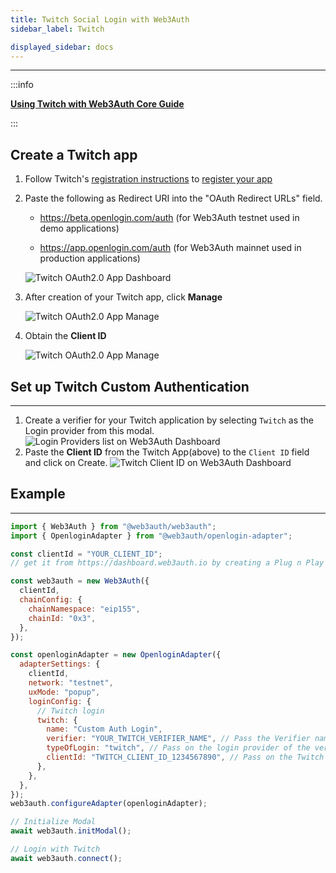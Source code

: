 ```yaml
---
title: Twitch Social Login with Web3Auth
sidebar_label: Twitch

displayed_sidebar: docs
---
```


---

:::info

**[Using Twitch with Web3Auth Core Guide](/docs/guides/twitch)**

:::

## Create a Twitch app

1. Follow Twitch's [registration instructions](https://dev.twitch.tv/docs/authentication/#registration) to
   [register your app](https://dev.twitch.tv/console/apps/create)

2. Paste the following as Redirect URI into the "OAuth Redirect URLs" field.

   - https://beta.openlogin.com/auth (for Web3Auth testnet used in demo applications)

   - https://app.openlogin.com/auth (for Web3Auth mainnet used in production applications)

   ![Twitch OAuth2.0 App Dashboard](/contents/social-providers/twitch/twitch-app.png)

3. After creation of your Twitch app, click **Manage**

   ![Twitch OAuth2.0 App Manage](/contents/social-providers/twitch/twitch-manage.png)

4. Obtain the **Client ID**

   ![Twitch OAuth2.0 App Manage](/contents/social-providers/twitch/twitch-client-id.png)

## Set up Twitch Custom Authentication

---

1. Create a verifier for your Twitch application by selecting `Twitch` as the Login provider from this modal.
   ![Login Providers list on Web3Auth Dashboard](/dashboard/verifiers/login-providers-list.png)
2. Paste the **Client ID** from the Twitch App(above) to the `Client ID` field and click on Create.
   ![Twitch Client ID on Web3Auth Dashboard](/dashboard/verifiers/twitch-verifier.png)

## Example

---

```js
import { Web3Auth } from "@web3auth/web3auth";
import { OpenloginAdapter } from "@web3auth/openlogin-adapter";

const clientId = "YOUR_CLIENT_ID";
// get it from https://dashboard.web3auth.io by creating a Plug n Play project.

const web3auth = new Web3Auth({
  clientId,
  chainConfig: {
    chainNamespace: "eip155",
    chainId: "0x3",
  },
});

const openloginAdapter = new OpenloginAdapter({
  adapterSettings: {
    clientId,
    network: "testnet",
    uxMode: "popup",
    loginConfig: {
      // Twitch login
      twitch: {
        name: "Custom Auth Login",
        verifier: "YOUR_TWITCH_VERIFIER_NAME", // Pass the Verifier name here
        typeOfLogin: "twitch", // Pass on the login provider of the verifier you've created
        clientId: "TWITCH_CLIENT_ID_1234567890", // Pass on the Twitch `Client ID` here
      },
    },
  },
});
web3auth.configureAdapter(openloginAdapter);

// Initialize Modal
await web3auth.initModal();

// Login with Twitch
await web3auth.connect();
```
